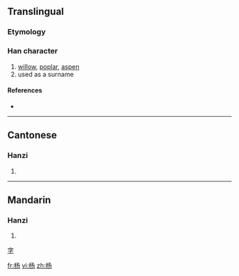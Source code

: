 {{also|楊}}
==Translingual==

===Etymology===
{{Han simp|楊|f=昜|t=丿丿𠄎}}

===Han character===
{{Han char|rn=75|rad=木|as=03|sn=7|four=|canj=木弓尸竹 (DNSH)}}

# [[willow]], [[poplar]], [[aspen]]
# used as a surname

====References====
* {{Han ref|kx=0513.011|hdz=21163.020|uh=6768|ud=26472}}

----

==Cantonese==

===Hanzi===
{{yue-hanzi|jyut=|y=yeung4|tra=楊}}

# {{defn|Cantonese}}

----

==Mandarin==

===Hanzi===
{{cmn-hanzi|tra=楊|pin=[[yáng]] ([[yang2]])|wg=yang<sup>2</sup>}}

# {{defn|Mandarin}}

[[category:Chinese surnames|字]]

[[fr:杨]]
[[vi:杨]]
[[zh:杨]]